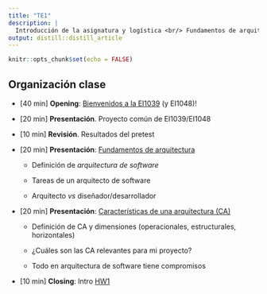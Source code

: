 ```yaml
---
title: "TE1"
description: |
  Introducción de la asignatura y logística <br/> Fundamentos de arquitectura: características y compromisos.
output: distill::distill_article
---
```


```r
knitr::opts_chunk$set(echo = FALSE)
```

## Organización clase

-   [40 min] **Opening**: [Bienvenidos a la EI1039](index.html) (y EI1048)!

-   [20 min] **Presentación**. Proyecto común de EI1039/EI1048

-   [10 min] **Revisión**. Resultados del pretest

-   [20 min] **Presentación**: [Fundamentos de arquitectura](slides/TE1_1_fundamentos_arquitectura.html)

    -   Definición de *arquitectura de software*

    -   Tareas de un arquitecto de software

    -   Arquitecto *vs* diseñador/desarrollador

-   [20 min] **Presentación**: [Características de una arquitectura (CA)](slides/TE1_2_caracteristicas_arquitectura.html)

    -   Definición de CA y dimensiones (operacionales, estructurales, horizontales)

    -   ¿Cuáles son las CA relevantes para mi proyecto?

    -   Todo en arquitectura de software tiene compromisos

-   [10 min] **Closing**: Intro [HW1](HW1.html)
